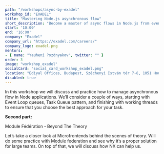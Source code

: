 ```yaml
---
path: "/workshops/async-by-exadel"
workshop_id: "EXADEL"
title: "Mastering Node.js asynchronous flow"
short_description: "Become a master of async flows in Node.js from event loop queues to working threads!"
start: '10:00'
end: '16:00'
company: "Exadel"
company_url: "https://exadel.com/careers/"
company_logo: exadel.png
mentors:
- { name: "Yauheni Pozdnyakov", twitter: "" }
order: 3
image: "workshop_exadel"
socialCard: "social_card_workshop_exadel.png"
location: "Ediyal Offices, Budapest, Széchenyi István tér 7-8, 1051 House of Business 1st Floor"
disabled: true
---
```


In this workshop we will discuss and practice how to manage asynchronous flow in Node applications.
We’ll consider a couple of ways, starting with Event Loop queues, Task Queue pattern, and finishing
with working threads to ensure that you choose the best approach for your task.

**Second part:**

Module Fédération - Beyond The Theory

Let’s take a closer look at Microfrontends behind the scenes of theory. Will do some practice with
Module federation and see why it’s a proper solution for large teams. On top of that, we will discuss
how NX can help us.
